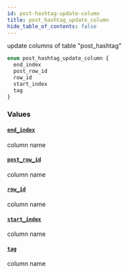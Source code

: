 ```yaml
---
id: post-hashtag-update-column
title: post_hashtag_update_column
hide_table_of_contents: false
---
```


update columns of table "post_hashtag"

```graphql
enum post_hashtag_update_column {
  end_index
  post_row_id
  row_id
  start_index
  tag
}
```

### Values

#### [`end_index`](#)

column name

#### [`post_row_id`](#)

column name

#### [`row_id`](#)

column name

#### [`start_index`](#)

column name

#### [`tag`](#)

column name
